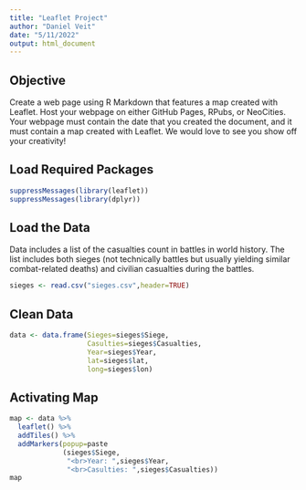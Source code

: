 ```yaml
---
title: "Leaflet Project"
author: "Daniel Veit"
date: "5/11/2022"
output: html_document
---
```


## **Objective**
Create a web page using R Markdown that features a map created with Leaflet. 
Host your webpage on either GitHub Pages, RPubs, or NeoCities.
Your webpage must contain the date that you created the document, and it must contain a map created with Leaflet. We would love to see you show off your creativity! 

## **Load Required Packages**
```r
suppressMessages(library(leaflet))
suppressMessages(library(dplyr))
```

## **Load the Data**
Data includes a list of the casualties count in battles in world history. The list includes both sieges (not technically battles but usually yielding similar combat-related deaths) and civilian casualties during the battles.
```r
sieges <- read.csv("sieges.csv",header=TRUE)
```

## **Clean Data**
```r
data <- data.frame(Sieges=sieges$Siege,
                   Casulties=sieges$Casualties,
                   Year=sieges$Year,
                   lat=sieges$lat,
                   long=sieges$lon)
```

## **Activating Map**
```r
map <- data %>%
  leaflet() %>%
  addTiles() %>%
  addMarkers(popup=paste
             (sieges$Siege,
              "<br>Year: ",sieges$Year,
              "<br>Casulties: ",sieges$Casualties))
map
```

